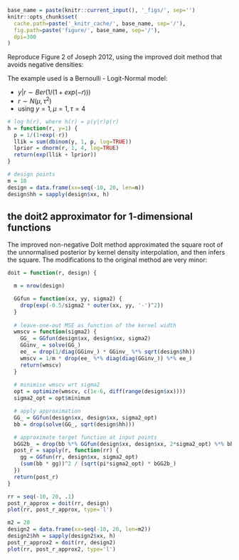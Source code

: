 ```r
base_name = paste(knitr::current_input(), '_figs/', sep='')
knitr::opts_chunk$set(
  cache.path=paste('_knitr_cache/', base_name, sep='/'),
  fig.path=paste('figure/', base_name, sep='/'),
  dpi=300
)
```


Reproduce Figure 2 of Joseph 2012, using the improved doit method that avoids
negative densities:

The example used is a Bernoulli - Logit-Normal model:

- $y|r \sim Ber(1/(1+exp(-r)))$
- $r \sim N(\mu, \tau^2)$
- using $y = 1, \mu = 1, \tau = 4$


```r
# log h(r), where h(r) = p(y|r)p(r)
h = function(r, y=1) {
  p = 1/(1+exp(-r))
  llik = sum(dbinom(y, 1, p, log=TRUE))
  lprior = dnorm(r, 1, 4, log=TRUE)
  return(exp(llik + lprior))
}
```


```r
# design points
m = 10
design = data.frame(xx=seq(-10, 20, len=m))
design$hh = sapply(design$xx, h)
```



## the doit2 approximator for 1-dimensional functions

The improved non-negative DoIt method approximated the square root of the
unnormalised posterior by kernel density interpolation, and then infers the
square. The modifications to the original method are very minor:


```r
doit = function(r, design) {

  m = nrow(design)

  GGfun = function(xx, yy, sigma2) {
    drop(exp(-0.5/sigma2 * outer(xx, yy, '-')^2))
  }
  
  # leave-one-out MSE as function of the kernel width
  wmscv = function(sigma2) {
    GG_ = GGfun(design$xx, design$xx, sigma2)
    GGinv_ = solve(GG_)
    ee_ = drop(1/diag(GGinv_) * GGinv_ %*% sqrt(design$hh))
    wmscv = 1/m * drop(ee_ %*% diag(diag(GGinv_)) %*% ee_)
    return(wmscv)
  }
  
  # minimise wmscv wrt sigma2
  opt = optimize(wmscv, c(1e-6, diff(range(design$xx))))
  sigma2_opt = opt$minimum

  # apply approximation
  GG_ = GGfun(design$xx, design$xx, sigma2_opt)
  bb = drop(solve(GG_, sqrt(design$hh)))

  # approximate target function at input points
  bGG2b_ = drop(bb %*% GGfun(design$xx, design$xx, 2*sigma2_opt) %*% bb)
  post_r = sapply(r, function(rr) {
    gg = GGfun(rr, design$xx, sigma2_opt)
    (sum(bb * gg))^2 / (sqrt(pi*sigma2_opt) * bGG2b_)
  })
  return(post_r)
}
```


```r
rr = seq(-10, 20, .1)
post_r_approx = doit(rr, design)
plot(rr, post_r_approx, type='l')
```


```r
m2 = 20
design2 = data.frame(xx=seq(-10, 20, len=m2))
design2$hh = sapply(design2$xx, h)
post_r_approx2 = doit(rr, design2)
plot(rr, post_r_approx2, type='l')
```

